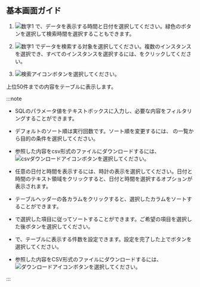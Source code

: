 ## 基本画面ガイド

<Xclude product='postgresql,mysql,oracle,cubird'>

<ImgLang img='db-database-sql-stat.png' desc='SQL統計' />

</Xclude>

<InDoc product='postgresql,mysql,oracle,cubird'>

<ProdImg img='db-database-sql-stat.png' desc='SQL統計' />

</InDoc>

1. ![数字1](/img/number-01.png) <Cmdname sid="time" className="uitext" />で、データを表示する時間と日付を選択してください。緑色のボタンを選択して検索時間を選択することもできます。

2. ![数字1](/img/number-01.png) <Cmdname sid="instance" className="uitext" />でデータを検索する対象を選択してください。複数のインスタンスを選択でき、すべてのインスタンスを選択するには、<Cmdname sid="select_all" className="uitext" />をクリックしてください。

3. ![検索アイコン](/img/ico-btn-search.png)ボタンを選択してください。

上位50件までの内容をテーブルに表示します。

:::note

<Xclude product='postgresql,mysql,oracle'>

- SQLのパラメータ値を<Cmdname sid="filter" className="uitext" />テキストボックスに入力し、必要な内容をフィルタリングすることができます。

- デフォルトのソート順は実行回数です。ソート順を変更するには、 <Cmdname sid="TTL07772" className="uitext" />の一覧から目的の条件を選択してください。

- 参照した内容をcsv形式のファイルにダウンロードするには、![csvダウンロードアイコン](/img/ic-csv-download-ms.svg)ボタンを選択してください。

</Xclude>

<InDoc product='postgresql,mysql,oracle'>

- 任意の日付と時間を表示するには、時計の表示を選択してください。日付と時間のテキスト領域をクリックすると、日付と時間を選択するオプションが表示されます。

- テーブルヘッダーの各カラムをクリックすると、選択したカラムをソートすることができます。

- <Cmdname sid="TTL07772" className="uitext" />で選択した項目に従ってソートすることができます。ご希望の項目を選択した後<LinkImage img="ico-btn-search.png" className="ico" />ボタンを選択してください。

- <Cmdname sid="TTL07773" className="uitext" />で、テーブルに表示する件数を設定できます。設定を完了した上で<LinkImage img="ico-btn-search.png" className="ico" />ボタンを選択してください。

- 参照した内容をCSV形式のファイルにダウンロードするには、![ダウンロードアイコン](/img/ico-download.svg)ボタンを選択してください。

</InDoc>

:::
